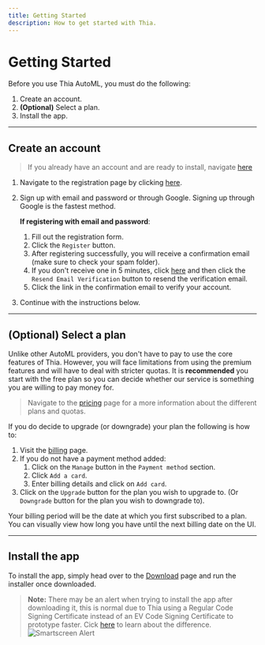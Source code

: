 ```yaml
---
title: Getting Started
description: How to get started with Thia.
---
```


# Getting Started

Before you use Thia AutoML, you must do the following:

1. Create an account.
2. **(Optional)** Select a plan.
3. Install the app.

---

## Create an account

> If you already have an account and are ready to install, navigate [here][1]

1. Navigate to the registration page by clicking <a href="/../register" target="_blank" title="Register">here</a>.
2. Sign up with email and password or through Google. Signing up through Google is the fastest method.

    **If registering with email and password**:

    1. Fill out the registration form.
    2. Click the `Register` button.
    3. After registering successfully, you will receive a confirmation email (make sure to check your spam folder).
    4. If you don't receive one in 5 minutes, click <a href="/../register" target="_blank" title="Register">here</a> and
       then click the `Resend Email Verification` button to resend the verification email.
    5. Click the link in the confirmation email to verify your account.

3. Continue with the instructions below.

---

## (Optional) Select a plan

Unlike other AutoML providers, you don't have to pay to use the core features of Thia. However, you will face limitations
from using the premium features and will have to deal with stricter quotas. It is **recommended** you start with the
free plan so you can decide whether our service is something you are willing to pay money for.

> Navigate to the [pricing][2] page for a more information about the different plans and quotas.

If you do decide to upgrade (or downgrade) your plan the following is how to:

1. Visit the [billing][3] page.
2. If you do not have a payment method added:
    1. Click on the `Manage` button in the `Payment method` section.
    2. Click `Add a card`.
    3. Enter billing details and click on `Add card`.
3. Click on the `Upgrade` button for the plan you wish to upgrade to. (Or `Downgrade` button for the plan you wish to downgrade to).

Your billing period will be the date at which you first subscribed to a plan. You can visually view how long you have until the next billing date on the UI.

---

## Install the app

To install the app, simply head over to the [Download][4] page and run the installer once downloaded.

> **Note:** There may be an alert when trying to install the app after downloading it, this is normal due to
> Thia using a Regular Code Signing Certificate instead of an EV Code Signing Certificate to prototype faster.
> Cick [here][6] to learn about the difference.
> ![Smartscreen Alert][5]

[1]: #install-the-app 'Install'
[2]: /../pricing 'Pricing Page'
[3]: /billing 'Billing Page'
[4]: /../download 'Download'
[5]: /docs/ui/getting-started/smartscreen_alert.jpg 'Smartscreen Alert'
[6]: https://www.ssl2buy.com/wiki/regular-code-signing-vs-ev-code-signing 'Regular Code Signing vs EV Code Signing'
